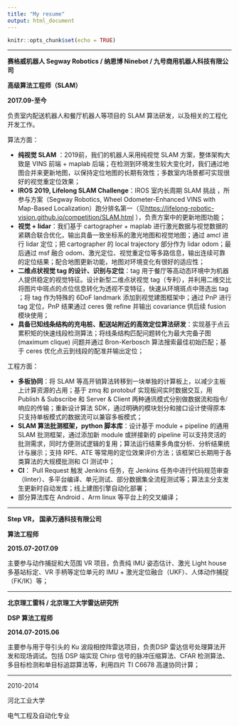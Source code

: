 ```yaml
---
title: "My resume"
output: html_document
---
```


```r
knitr::opts_chunk$set(echo = TRUE)
```

------------------------------------------------------------------------

**赛格威机器人 Segway Robotics / 纳恩博 Ninebot / 九号商用机器人科技有限公司**

**高级算法工程师（SLAM）**

**2017.09-至今**

负责室内配送机器人和餐厅机器人等项目的 SLAM 算法研发，以及相关的工程化开发工作。

算法方面：

-   **纯视觉 SLAM** ：2019前，我们的机器人采用纯视觉 SLAM 方案，整体架构大致是 VINS 前端 + maplab 后端；在检测到环境发生较大变化时，我们通过地图合并来更新地图，以保持定位地图的长期有效性；多数室内场景都可实现很好的视觉重定位效果；
-   **IROS 2019, Lifelong SLAM Challenge**：IROS 室内长周期 SLAM 挑战 ，所参与方案（Segway Robotics, Wheel Odometer-Enhanced VINS with Map-Based Localization）跑分排名第一（见<https://lifelong-robotic-vision.github.io/competition/SLAM.html> ），负责方案中的更新地图功能；
-   **视觉 + lidar**：我们基于 cartographer + maplab 进行激光数据与视觉数据的紧耦合联合优化，输出具备一致坐标系的激光地图和视觉地图；通过 amcl 进行 lidar 定位；把 cartographer 的 local trajectory 部分作为 lidar odom；最后通过 msf 融合 odom、激光定位、视觉重定位等多路信息，输出连续可靠的定位结果；配合地图更新功能，地图对环境变化有很好的适应性；
-   **二维点状视觉 tag 的设计、识别与定位**：tag 用于餐厅等高动态环境中为机器人提供稳定的视觉特征。设计新型二维点状视觉 tag（专利），并利用二维交比将图片中斑点的点位信息转化为透视不变特征，快速从环境斑点中筛选出 tag ；将 tag 作为特殊的 6DoF landmark 添加到视觉建图框架中；通过 PnP 进行 tag 定位，PnP 结果通过 ceres 做 refine 并输出 covariance 供后续 fusion 模块使用；
-   **具备已知线条结构的充电桩、配送站附近的高效定位算法研发**：实现基于点云累积矩的快速线段检测算法；将线条结构匹配问题转化为最大完备子图 (maximum clique) 问题并通过 Bron-Kerbosch 算法搜索最佳初始匹配；基于 ceres 优化点云到线段的配准并输出定位；

工程方面：

-   **多板协同**：将 SLAM 等高开销算法转移到一块单独的计算板上，以减少主板上计算资源的占用；基于 zmq 和 protobuf 实现板间实时数据交互，用 Publish & Subscribe 和 Server & Client 两种通讯模式分别做数据流和指令/响应的传输；重新设计算法 SDK，通过明确的模块划分和接口设计使得原本只支持单板模式的数据流可以兼容多板模式；
-   **SLAM 算法批测框架，python 脚本库**：设计基于 module + pipeline 的通用 SLAM 批测框架，通过添加新 module 或拼接新的 pipeline 可以支持灵活的批测需求，同时方便测试逻辑的复用；算法运行结果多角度分析、分析结果统计与展示；支持 RPE、ATE 等常用的定位效果评价方法；该框架已长期用于各类算法的大规模批测和 CI 测试中；
-   **CI**： Pull Request 触发 Jenkins 任务，在 Jenkins 任务中进行代码规范审查（linter）、多平台编译、单元测试、部分数据集全流程测试等；算法主分支发生更新时自动发库；线上建图引擎自动化部署；
-   部分算法库在 Android 、Arm linux 等平台上的交叉编译；

------------------------------------------------------------------------

**Step VR， 国承万通科技有限公司**

**算法工程师**

**2015.07-2017.09**

主要参与动作捕捉和大范围 VR 项目，负责纯 IMU 姿态估计、激光 Light house 多基站标定、VR 手柄等定位单元的 IMU + 激光定位融合（UKF）、人体动作捕捉（FK/IK）等；

------------------------------------------------------------------------

**北京理工雷科 / 北京理工大学雷达研究所**

**DSP 算法工程师**

**2014.07-2015.06**

主要参与用于导引头的 Ku 波段相控阵雷达项目，负责DSP 雷达信号处理算法开发和现场调试。包括 DSP 端实现 Chirp 信号的脉冲压缩算法、CFAR 检测算法、多目标检测和单目标追踪算法等，利用四片 TI C6678 高速协同计算；

------------------------------------------------------------------------

2010-2014

河北工业大学

电气工程及自动化专业
